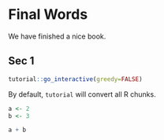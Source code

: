 # Final Words

We have finished a nice book.

<script src=https://cdn.datacamp.com/datacamp-light-latest.min.js></script>

## Sec 1
    
```r
tutorial::go_interactive(greedy=FALSE)
```

By default, `tutorial` will convert all R chunks.

```r
a <- 2
b <- 3

a + b
```
